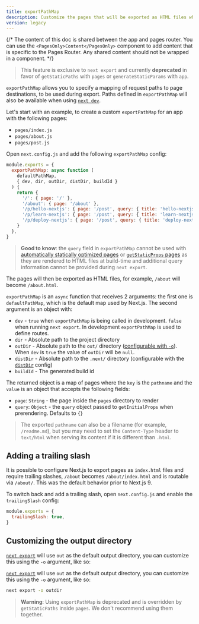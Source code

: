 ```yaml
---
title: exportPathMap
description: Customize the pages that will be exported as HTML files when using `next export`.
version: legacy
---
```


{/* The content of this doc is shared between the app and pages router. You can use the `<PagesOnly>Content</PagesOnly>` component to add content that is specific to the Pages Router. Any shared content should not be wrapped in a component. */}

> This feature is exclusive to `next export` and currently **deprecated** in favor of `getStaticPaths` with `pages` or `generateStaticParams` with `app`.

`exportPathMap` allows you to specify a mapping of request paths to page destinations, to be used during export. Paths defined in `exportPathMap` will also be available when using [`next dev`](/docs/app/api-reference/cli/next#next-dev-options).

Let's start with an example, to create a custom `exportPathMap` for an app with the following pages:

- `pages/index.js`
- `pages/about.js`
- `pages/post.js`

Open `next.config.js` and add the following `exportPathMap` config:

```js filename="next.config.js"
module.exports = {
  exportPathMap: async function (
    defaultPathMap,
    { dev, dir, outDir, distDir, buildId }
  ) {
    return {
      '/': { page: '/' },
      '/about': { page: '/about' },
      '/p/hello-nextjs': { page: '/post', query: { title: 'hello-nextjs' } },
      '/p/learn-nextjs': { page: '/post', query: { title: 'learn-nextjs' } },
      '/p/deploy-nextjs': { page: '/post', query: { title: 'deploy-nextjs' } },
    }
  },
}
```

> **Good to know**: the `query` field in `exportPathMap` cannot be used with [automatically statically optimized pages](/docs/pages/building-your-application/rendering/automatic-static-optimization) or [`getStaticProps` pages](/docs/pages/building-your-application/data-fetching/get-static-props) as they are rendered to HTML files at build-time and additional query information cannot be provided during `next export`.

The pages will then be exported as HTML files, for example, `/about` will become `/about.html`.

`exportPathMap` is an `async` function that receives 2 arguments: the first one is `defaultPathMap`, which is the default map used by Next.js. The second argument is an object with:

- `dev` - `true` when `exportPathMap` is being called in development. `false` when running `next export`. In development `exportPathMap` is used to define routes.
- `dir` - Absolute path to the project directory
- `outDir` - Absolute path to the `out/` directory ([configurable with `-o`](#customizing-the-output-directory)). When `dev` is `true` the value of `outDir` will be `null`.
- `distDir` - Absolute path to the `.next/` directory (configurable with the [`distDir`](/docs/pages/api-reference/config/next-config-js/distDir) config)
- `buildId` - The generated build id

The returned object is a map of pages where the `key` is the `pathname` and the `value` is an object that accepts the following fields:

- `page`: `String` - the page inside the `pages` directory to render
- `query`: `Object` - the `query` object passed to `getInitialProps` when prerendering. Defaults to `{}`

> The exported `pathname` can also be a filename (for example, `/readme.md`), but you may need to set the `Content-Type` header to `text/html` when serving its content if it is different than `.html`.

## Adding a trailing slash

It is possible to configure Next.js to export pages as `index.html` files and require trailing slashes, `/about` becomes `/about/index.html` and is routable via `/about/`. This was the default behavior prior to Next.js 9.

To switch back and add a trailing slash, open `next.config.js` and enable the `trailingSlash` config:

```js filename="next.config.js"
module.exports = {
  trailingSlash: true,
}
```

## Customizing the output directory

<AppOnly>

[`next export`](/docs/app/guides/static-exports) will use `out` as the default output directory, you can customize this using the `-o` argument, like so:

</AppOnly>

<PagesOnly>

[`next export`](/docs/pages/guides/static-exports) will use `out` as the default output directory, you can customize this using the `-o` argument, like so:

</PagesOnly>

```bash filename="Terminal"
next export -o outdir
```

> **Warning**: Using `exportPathMap` is deprecated and is overridden by `getStaticPaths` inside `pages`. We don't recommend using them together.
